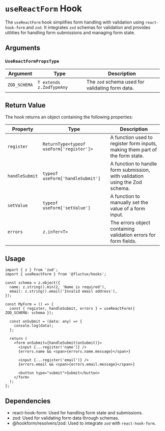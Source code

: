 # `useReactForm` Hook

The `useReactForm` hook simplifies form handling with validation using `react-hook-form` and `zod`. It integrates `zod` schemas for validation and provides utilities for handling form submissions and managing form state.

## Arguments

### `UseReactFormPropsType`
|  Argument     | Type                      | Description                                                     |
|----------------|---------------------------|-----------------------------------------------------------------|
| `ZOD_SCHEMA`   | `T extends z.ZodTypeAny`   | The `zod` schema used for validating form data.                 |

## Return Value

The hook returns an object containing the following properties:

| Property        | Type                              | Description                                                                 |
|-----------------|-----------------------------------|-----------------------------------------------------------------------------|
| `register`      | `ReturnType<typeof useForm['register']>` | A function used to register form inputs, making them part of the form state. |
| `handleSubmit`  | `typeof useForm['handleSubmit']`  | A function to handle form submission, with validation using the Zod schema. |
| `setValue`      | `typeof useForm['setValue']`      | A function to manually set the value of a form input.                       |
| `errors`        | `z.infer<T>`                      | The errors object containing validation errors for form fields.             |

## Usage

```tsx
import { z } from 'zod';
import { useReactForm } from '@fluctux/hooks';

const schema = z.object({
  name: z.string().min(2, 'Name is required'),
  email: z.string().email('Invalid email address'),
});

const MyForm = () => {
  const { register, handleSubmit, errors } = useReactForm({ ZOD_SCHEMA: schema });

  const onSubmit = (data: any) => {
    console.log(data);
  };

  return (
    <form onSubmit={handleSubmit(onSubmit)}>
      <input {...register('name')} />
      {errors.name && <span>{errors.name.message}</span>}

      <input {...register('email')} />
      {errors.email && <span>{errors.email.message}</span>}

      <button type="submit">Submit</button>
    </form>
  );
};
```
## Dependencies

- react-hook-form: Used for handling form state and submissions.
- zod: Used for validating form data through schemas.
- @hookform/resolvers/zod: Used to integrate `zod` with `react-hook-form`.
